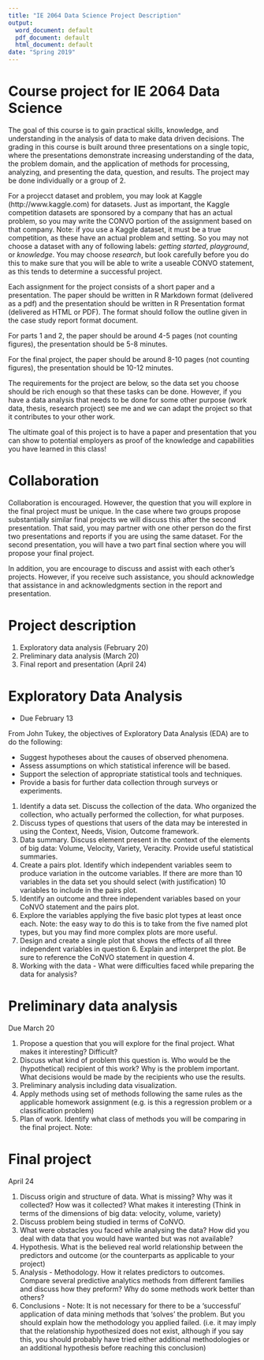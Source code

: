 ```yaml
---
title: "IE 2064 Data Science Project Description"
output:
  word_document: default
  pdf_document: default
  html_document: default
date: "Spring 2019"
---
```

Course project for IE 2064 Data Science
====================================

The goal of this course is to gain practical skills, knowledge, and understanding in the analysis of data to make data driven decisions.  The grading in this course is built around three presentations on a single topic, where the presentations demonstrate increasing understanding of the data, the problem domain, and the application of methods for processing, analyzing, and presenting the data, question, and results.  The project may be done individually or a group of 2.

For a projecct dataset and problem, you may look at Kaggle (http://www.kaggle.com) for datasets.  Just as important, the Kaggle competition datasets are sponsored by a company that has an actual problem, so you may write the CONVO portion of the assignment based on that company. Note: if you use a Kaggle dataset, it must be a true competition, as these have an actual problem and setting. So you may not choose a dataset with any of following labels: *getting started*, *playground*, or *knowledge*.  You may choose *research*, but look carefully before you do this to make sure that you will be able to write a useable CONVO statement, as this tends to determine a successful project.

Each assignment for the project consists of a short paper and a presentation. The paper should be written in R Markdown format (delivered as a pdf) and the presentation should be written in R Presentation format (delivered as HTML or PDF).  The format should follow the outline given in the case study report format document.

For parts 1 and 2, the paper should be around 4-5 pages (not counting figures), the presentation should be 5-8 minutes.

For the final project, the paper should be around 8-10 pages (not counting figures), the presentation should be 10-12 minutes.

The requirements for the project are below, so the data set you choose should be rich enough so that these tasks can be done.  However, if you have a data analysis that needs to be done for some other purpose (work data, thesis, research project) see me and we can adapt the project so that it contributes to your other work.

The ultimate goal of this project is to have a paper and presentation that you can show to potential employers as proof of the knowledge and capabilities you have learned in this class!

Collaboration
=============

Collaboration is encouraged. However, the question that you will explore in the final project must be unique. In the case where two groups propose substantially similar final projects we will discuss this after the second presentation.  That said, you may partner with one other person do the first two presentations and reports if you are using the same dataset. For the second presentation, you will have a two part final section where you will propose your final project.

In addition, you are encourage to discuss and assist with each other's projects. However, if you receive such assistance, you should acknowledge that assistance in and acknowledgments section in the report and presentation.

Project description
===================

1.  Exploratory data analysis (February 20)
2.  Preliminary data analysis (March 20)
3.  Final report and presentation (April 24)


Exploratory Data Analysis
============================

- Due February 13

From John Tukey, the objectives of Exploratory Data Analysis (EDA) are to do the following:

-    Suggest hypotheses about the causes of observed phenomena.
-    Assess assumptions on which statistical inference will be based.
-    Support the selection of appropriate statistical tools and techniques.
-    Provide a basis for further data collection through surveys or experiments.


1.  Identify a data set. Discuss the collection of the data. Who organized the collection, who actually performed the collection, for what purposes.
2.  Discuss types of questions that users of the data may be interested in using the Context, Needs, Vision, Outcome framework.
3.  Data summary. Discuss element present in the context of the elements of big data: Volume, Velocity, Variety, Veracity. Provide useful statistical summaries.
4.  Create a pairs plot. Identify which independent variables seem to produce variation in the outcome variables.  If there are more than 10 variables in the data set you should select (with justification) 10 variables to include in the pairs plot.
5.  Identify an outcome and three independent variables based on your CoNVO statement and the pairs plot.  
6.  Explore the variables applying the five basic plot types at least once each.  Note: the easy way to do this is to take from the five named plot types, but you may find more complex plots are more useful.
6.  Design and create a single plot that shows the effects of all three independent variables in question 6. Explain and interpret the plot.  Be sure to reference the CoNVO statement in question 4.
7.  Working with the data - What were difficulties faced while preparing the data for analysis?


Preliminary data analysis
=============================

Due March 20

1.  Propose a question that you will explore for the final project.  What makes it interesting? Difficult?
2.  Discuss what kind of problem this question is. Who would be the (hypothetical) recipient of this work? Why is the problem important.  What decisions would be made by the recipients who use the results.
3.  Preliminary analysis including data visualization.
4.  Apply methods using set of methods following the same rules as the applicable homework assignment (e.g. is this a regression problem or a classification problem)
6.  Plan of work.  Identify what class of methods you will be comparing in the final project.  Note: 


Final project
=================

April 24

1.  Discuss origin and structure of data.  What is missing?  Why was it collected?  How was it collected? What makes it interesting (Think in terms of the dimensions of big data: velocity, volume, variety)
2.  Discuss problem being studied in terms of CoNVO.
3.  What were obstacles you faced while analysing the data? How did you deal with data that you would have wanted but was not available?
4.  Hypothesis.  What is the believed real world relationship between the predictors and outcome (or the counterparts as applicable to your project)
5.  Analysis - Methodology. How it relates predictors to outcomes. Compare several predictive analytics methods from different families and discuss how they preform?  Why do some methods work better than others?
6.  Conclusions - Note: It is not necessary for there to be a 'successful' application of data mining methods that 'solves' the problem. But you should explain how the methodology you applied failed. (i.e. it may imply that the relationship hypothesized does not exist, although if you say this, you should probably have tried either additional methodologies or an additional hypothesis before reaching this conclusion)
